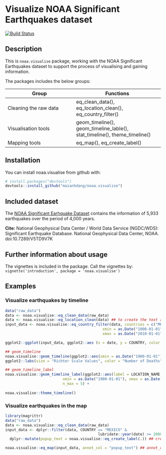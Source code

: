 # Visualize NOAA Significant Earthquakes dataset

[![Build Status](https://travis-ci.org/maianhdang/noaa.visualise.svg?branch=master)](https://travis-ci.org/maianhdang/noaa.visualise)

## Description
This is `noaa.visualise` package, working with the NOAA Significant Earthquakes dataset 
to support the process of visualising and gaining information. 

The packages includes the below groups:
  
Group                 | Functions
----------------------| ----------------------------
Cleaning the raw data | eq_clean_data(), eq_location_clean(), eq_country_filter()
Visualisation tools   | geom_timeline(), geom_timeline_lable(), stat_timeline(), theme_timeline()
Mapping tools         | eq_map(), eq_create_label()

## Installation

You can install noaa.visualise from github with:

```r
# install.packages("devtools")
devtools::install_github("maianhdang/noaa.visualise")
```
## Included dataset


The [NOAA Significant Earhquake Dataset](https://www.ngdc.noaa.gov/nndc/struts/form?t=101650&s=1&d=1) contains the information of 5,933 earthquakes over the period of 4,000 years.

**Cite:** National Geophysical Data Center / World Data Service (NGDC/WDS): Significant Earthquake Database. National Geophysical Data Center, NOAA. doi:10.7289/V5TD9V7K

## Further information about usage
The vignettes is included in the package. Call the vignettes by:
  `vignette('introduction', package = 'noaa.visualise')`

## Examples

### Visualize earthquakes by timeline

```r
data("raw_data")
data <- noaa.visualise::eq_clean_data(raw_data)
data <- noaa.visualise::eq_location_clean(data) ## to create the text annotation
input_data <- noaa.visualise::eq_country_filter(data, countries = c("MEXICO", "IRAN"),
                                            xmin = as.Date("1000-01-01"),
                                            xmax = as.Date("2010-01-01"))

ggplot2::ggplot(input_data, ggplot2::aes (x = date, y = COUNTRY, color = as.numeric(DEATHS), size = as.numeric(EQ_PRIMARY))) +

## geom_timeline  
noaa.visualise::geom_timeline(ggplot2::aes(xmin = as.Date("1900-01-01"), xmax =  as.Date("1925-01-01"))) +
ggplot2::labs(size = "Richter Scale Values", color = "Number of Deaths" )+

## geom_timeline_label  
noaa.visualise::geom_timeline_label(ggplot2::aes(label = LOCATION_NAME, 
                          xmin = as.Date("1900-01-01"), xmax = as.Date("1925-01-01")), 
                          n_max = 5) + 
  
noaa.visualise::theme_timeline()
```

### Visualize earthquakes in the map
```r
library(magrittr)
data("raw_data")
data <- noaa.visualise::eq_clean_data(raw_data)
input_data <- dplyr::filter(data, COUNTRY == "MEXICO" &
                                          lubridate::year(date) >= 2000)%>%
  dplyr::mutate(popup_text = noaa.visualise::eq_create_label(.)) ## create popup_text

noaa.visualise::eq_map(input_data, annot_col = "popup_text") ## annot_col set as popup_text
          
```
